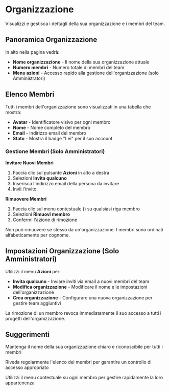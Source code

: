 # Organizzazione

Visualizzi e gestisca i dettagli della sua organizzazione e i membri del team.

## Panoramica Organizzazione

In alto nella pagina vedrà:
- **Nome organizzazione** - Il nome della sua organizzazione attuale
- **Numero membri** - Numero totale di membri del team
- **Menu azioni** - Accesso rapido alla gestione dell'organizzazione (solo Amministratori)

## Elenco Membri

Tutti i membri dell'organizzazione sono visualizzati in una tabella che mostra:
- **Avatar** - Identificatore visivo per ogni membro
- **Nome** - Nome completo del membro
- **Email** - Indirizzo email del membro
- **Stato** - Mostra il badge "Lei" per il suo account

### Gestione Membri (Solo Amministratori)

**Invitare Nuovi Membri**
1. Faccia clic sul pulsante **Azioni** in alto a destra
2. Selezioni **Invita qualcuno**
3. Inserisca l'indirizzo email della persona da invitare
4. Invii l'invito

**Rimuovere Membri**
1. Faccia clic sul menu contestuale (<Icon name="EllipsisVertical" />) su qualsiasi riga membro
2. Selezioni **Rimuovi membro**
3. Confermi l'azione di rimozione

<Note>Non può rimuovere se stesso da un'organizzazione. I membri sono ordinati alfabeticamente per cognome.</Note>

## Impostazioni Organizzazione (Solo Amministratori)

Utilizzi il menu **Azioni** per:
- **Invita qualcuno** - Inviare inviti via email a nuovi membri del team
- **Modifica organizzazione** - Modificare il nome e le impostazioni dell'organizzazione
- **Crea organizzazione** - Configurare una nuova organizzazione per gestire team aggiuntivi

<Warning>La rimozione di un membro revoca immediatamente il suo accesso a tutti i progetti dell'organizzazione.</Warning>

## Suggerimenti

<Tip>Mantenga il nome della sua organizzazione chiaro e riconoscibile per tutti i membri</Tip>

<Tip>Riveda regolarmente l'elenco dei membri per garantire un controllo di accesso appropriato</Tip>

<Tip>Utilizzi il menu contestuale su ogni membro per gestire rapidamente la loro appartenenza</Tip>
